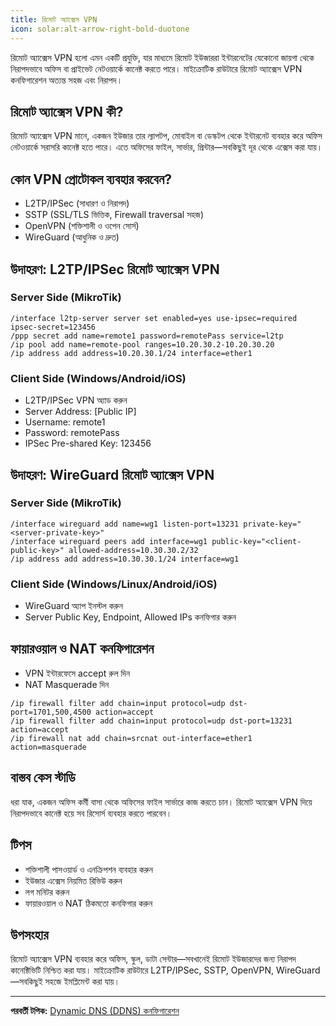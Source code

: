 ```yaml
---
title: রিমোট অ্যাক্সেস VPN
icon: solar:alt-arrow-right-bold-duotone
---
```


রিমোট অ্যাক্সেস VPN হলো এমন একটি প্রযুক্তি, যার মাধ্যমে রিমোট ইউজাররা ইন্টারনেটের যেকোনো জায়গা থেকে নিরাপদভাবে অফিস বা প্রাইভেট নেটওয়ার্কে কানেক্ট করতে পারে। মাইক্রোটিক রাউটারে রিমোট অ্যাক্সেস VPN কনফিগারেশন অত্যন্ত সহজ এবং নিরাপদ।

## রিমোট অ্যাক্সেস VPN কী?

রিমোট অ্যাক্সেস VPN মানে, একজন ইউজার তার ল্যাপটপ, মোবাইল বা ডেস্কটপ থেকে ইন্টারনেট ব্যবহার করে অফিস নেটওয়ার্কে সরাসরি কানেক্ট হতে পারে। এতে অফিসের ফাইল, সার্ভার, প্রিন্টার—সবকিছুই দূর থেকে এক্সেস করা যায়।

## কোন VPN প্রোটোকল ব্যবহার করবেন?
- L2TP/IPSec (সাধারণ ও নিরাপদ)
- SSTP (SSL/TLS ভিত্তিক, Firewall traversal সহজ)
- OpenVPN (শক্তিশালী ও ওপেন সোর্স)
- WireGuard (আধুনিক ও দ্রুত)

## উদাহরণ: L2TP/IPSec রিমোট অ্যাক্সেস VPN

### Server Side (MikroTik)
```shell
/interface l2tp-server server set enabled=yes use-ipsec=required ipsec-secret=123456
/ppp secret add name=remote1 password=remotePass service=l2tp
/ip pool add name=remote-pool ranges=10.20.30.2-10.20.30.20
/ip address add address=10.20.30.1/24 interface=ether1
```

### Client Side (Windows/Android/iOS)
- L2TP/IPSec VPN অ্যাড করুন
- Server Address: [Public IP]
- Username: remote1
- Password: remotePass
- IPSec Pre-shared Key: 123456

## উদাহরণ: WireGuard রিমোট অ্যাক্সেস VPN

### Server Side (MikroTik)
```shell
/interface wireguard add name=wg1 listen-port=13231 private-key="<server-private-key>"
/interface wireguard peers add interface=wg1 public-key="<client-public-key>" allowed-address=10.30.30.2/32
/ip address add address=10.30.30.1/24 interface=wg1
```

### Client Side (Windows/Linux/Android/iOS)
- WireGuard অ্যাপ ইনস্টল করুন
- Server Public Key, Endpoint, Allowed IPs কনফিগার করুন

## ফায়ারওয়াল ও NAT কনফিগারেশন
- VPN ইন্টারফেসে accept রুল দিন
- NAT Masquerade দিন

```shell
/ip firewall filter add chain=input protocol=udp dst-port=1701,500,4500 action=accept
/ip firewall filter add chain=input protocol=udp dst-port=13231 action=accept
/ip firewall nat add chain=srcnat out-interface=ether1 action=masquerade
```

## বাস্তব কেস স্টাডি

ধরা যাক, একজন অফিস কর্মী বাসা থেকে অফিসের ফাইল সার্ভারে কাজ করতে চান। রিমোট অ্যাক্সেস VPN দিয়ে নিরাপদভাবে কানেক্ট হয়ে সব রিসোর্স ব্যবহার করতে পারবেন।

## টিপস
- শক্তিশালী পাসওয়ার্ড ও এনক্রিপশন ব্যবহার করুন
- ইউজার এক্সেস নিয়মিত রিভিউ করুন
- লগ মনিটর করুন
- ফায়ারওয়াল ও NAT ঠিকমতো কনফিগার করুন

## উপসংহার

রিমোট অ্যাক্সেস VPN ব্যবহার করে অফিস, স্কুল, ডাটা সেন্টার—সবখানেই রিমোট ইউজারদের জন্য নিরাপদ কানেক্টিভিটি নিশ্চিত করা যায়। মাইক্রোটিক রাউটারে L2TP/IPSec, SSTP, OpenVPN, WireGuard—সবকিছুই সহজে ইমপ্লিমেন্ট করা যায়।

---

**পরবর্তী টপিক:** [Dynamic DNS (DDNS) কনফিগারেশন](/mikrotik/ddns)
